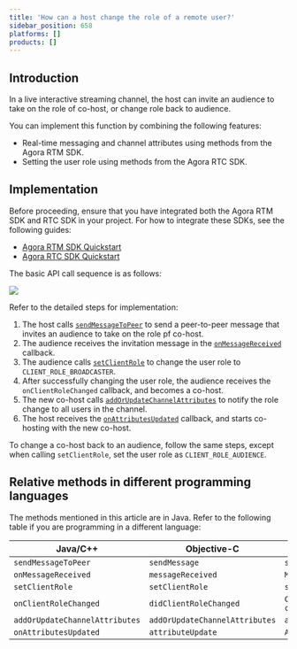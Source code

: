 ```yaml
---
title: 'How can a host change the role of a remote user?'
sidebar_position: 658
platforms: []
products: []
---
```




## Introduction

In a live interactive streaming channel, the host can invite an audience to take on the role of co-host, or change role back to audience.

You can implement this function by combining the following features:

- Real-time messaging and channel attributes using methods from the Agora RTM SDK.
- Setting the user role using methods from the Agora RTC SDK.

## Implementation

Before proceeding, ensure that you have integrated both the Agora RTM SDK and RTC SDK in your project. For how to integrate these SDKs, see the following guides:

- [Agora RTM SDK Quickstart](https://docs.agora.io/en/Real-time-Messaging/messaging_android?platform=Android)
- [Agora RTC SDK Quickstart](https://docs.agora.io/en/Interactive%20Broadcast/start_live_android?platform=Android)

The basic API call sequence is as follows:

![](https://web-cdn.agora.io/docs-files/1585030025387)

Refer to the detailed steps for implementation:

1. The host calls [`sendMessageToPeer`](https://docs.agora.io/en/Real-time-Messaging/API%20Reference/RTM_java/classio_1_1agora_1_1rtm_1_1_rtm_client.html#a729079805644b3307297fb2e902ab4c9) to send a peer-to-peer message that invites an audience to take on the role pf co-host.
2. The audience receives the invitation message in the [`onMessageReceived`](https://docs.agora.io/en/Real-time-Messaging/API%20Reference/RTM_java/interfaceio_1_1agora_1_1rtm_1_1_rtm_client_listener.html#af760814981718fb31d88acb8251d19b6) callback.
3. The audience calls [`setClientRole`](https://docs.agora.io/en/Interactive%20Broadcast/API%20Reference/java/classio_1_1agora_1_1rtc_1_1_rtc_engine.html#aa2affa28a23d44d18b6889fba03f47ec) to change the user role to `CLIENT_ROLE_BROADCASTER`.
4. After successfully changing the user role, the audience receives the `onClientRoleChanged` callback, and becomes a co-host.
5. The new co-host calls [`addOrUpdateChannelAttributes`](https://docs.agora.io/en/Real-time-Messaging/API%20Reference/RTM_java/classio_1_1agora_1_1rtm_1_1_rtm_client.html#a997a31e6bfe1edc9b6ef58a931ef3f23) to notify the role change to all users in the channel.
6. The host receives the [`onAttributesUpdated`](https://docs.agora.io/en/Real-time-Messaging/API%20Reference/RTM_java/interfaceio_1_1agora_1_1rtm_1_1_rtm_channel_listener.html#a2904a1f1f78c497b9176fffb853be96f) callback, and starts co-hosting with the new co-host.

To change a co-host back to an audience, follow the same steps, except when calling `setClientRole`, set the user role as `CLIENT_ROLE_AUDIENCE`.

## Relative methods in different programming languages

The methods mentioned in this article are in Java. Refer to the following table if you are programming in a different language:

| Java/C++ | Objective-C | JavaScript |
| ---------------- | ---------------- | ---------------- |
| `sendMessageToPeer`      | `sendMessage`     | `sendMessage`      |
| `onMessageReceived` | `messageReceived` | `MessageFromPeer` |
| `setClientRole` | `setClientRole` | `setClientRole` |
| `onClientRoleChanged` | `didClientRoleChanged` | `Client.on("client-role-changed")` |
| `addOrUpdateChannelAttributes` | `addOrUpdateChannelAttributes` | `addOrUpdateChannelAttributes` |
| `onAttributesUpdated` | `attributeUpdate` | `AttributesUpdated` |